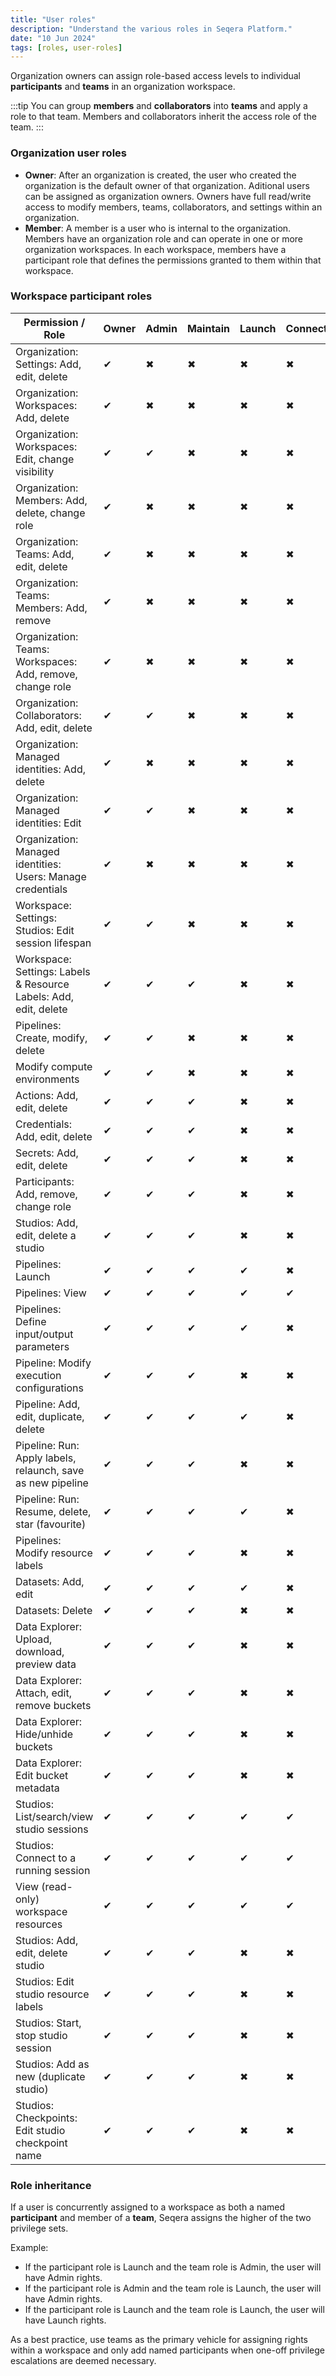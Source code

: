 ```yaml
---
title: "User roles"
description: "Understand the various roles in Seqera Platform."
date: "10 Jun 2024"
tags: [roles, user-roles]
---
```


Organization owners can assign role-based access levels to individual **participants** and **teams** in an organization workspace.

:::tip
You can group **members** and **collaborators** into **teams** and apply a role to that team. Members and collaborators inherit the access role of the team.
:::

### Organization user roles

- **Owner**: After an organization is created, the user who created the organization is the default owner of that organization. Aditional users can be assigned as organization owners. Owners have full read/write access to modify members, teams, collaborators, and settings within an organization.
- **Member**: A member is a user who is internal to the organization. Members have an organization role and can operate in one or more organization workspaces. In each workspace, members have a participant role that defines the permissions granted to them within that workspace.

### Workspace participant roles

| Permission / Role                          | Owner | Admin | Maintain | Launch | Connect | View |
|--------------------------------------------|-------|-------|----------|--------|---------|------|
| Organization: Settings: Add, edit, delete        | ✔     | ✖     | ✖       | ✖     | ✖      | ✖   |
| Organization: Workspaces: Add, delete        | ✔     | ✖     | ✖       | ✖     | ✖      | ✖   |
| Organization: Workspaces: Edit, change visibility        | ✔     | ✔     | ✖       | ✖     | ✖      | ✖   |
| Organization: Members: Add, delete, change role        | ✔     | ✖     | ✖       | ✖     | ✖      | ✖   |
| Organization: Teams: Add, edit, delete        | ✔     | ✖     | ✖       | ✖     | ✖      | ✖   |
| Organization: Teams: Members: Add, remove        | ✔     | ✖     | ✖       | ✖     | ✖      | ✖   |
| Organization: Teams: Workspaces: Add, remove, change role        | ✔     | ✖     | ✖       | ✖     | ✖      | ✖   |
| Organization: Collaborators: Add, edit, delete        | ✔     | ✔     | ✖       | ✖     | ✖      | ✖   |
| Organization: Managed identities: Add, delete        | ✔     | ✖     | ✖       | ✖     | ✖      | ✖   |
| Organization: Managed identities: Edit        | ✔     | ✔     | ✖       | ✖     | ✖      | ✖   |
| Organization: Managed identities: Users: Manage credentials        | ✔     | ✖     | ✖       | ✖     | ✖      | ✖   |
| Workspace: Settings: Studios: Edit session lifespan  | ✔     | ✔     | ✖       | ✖     | ✖      | ✖   |
| Workspace: Settings: Labels & Resource Labels: Add, edit, delete | ✔     | ✔     | ✔       | ✖     | ✖      | ✖   |
| Pipelines: Create, modify, delete          | ✔     | ✔     | ✖       | ✖     | ✖      | ✖   |
| Modify compute environments               | ✔     | ✔     | ✖       | ✖     | ✖      | ✖   |
| Actions: Add, edit, delete  | ✔     | ✔     | ✔       | ✖     | ✖      | ✖   |
| Credentials: Add, edit, delete  | ✔     | ✔     | ✔       | ✖     | ✖      | ✖   |
| Secrets: Add, edit, delete  | ✔     | ✔     | ✔       | ✖     | ✖      | ✖   |
| Participants: Add, remove, change role             | ✔     | ✔     | ✔       | ✖     | ✖      | ✖   |
| Studios: Add, edit, delete a studio    | ✔     | ✔     | ✔        | ✖     | ✖      | ✖   |
| Pipelines: Launch                          | ✔     | ✔     | ✔        | ✔      | ✖      | ✖   |
| Pipelines: View                         | ✔     | ✔     | ✔        | ✔      | ✔      | ✔   |
| Pipelines: Define input/output parameters   | ✔     | ✔     | ✔        | ✔      | ✖      | ✖   |
| Pipeline: Modify execution configurations  | ✔     | ✔     | ✔        | ✖     | ✖      | ✖   |
| Pipeline: Add, edit, duplicate, delete  | ✔     | ✔     | ✔        | ✔     | ✖      | ✖   |
| Pipeline: Run: Apply labels, relaunch, save as new pipeline  | ✔     | ✔     | ✔        | ✖     | ✖      | ✖   |
| Pipeline: Run: Resume, delete, star (favourite)  | ✔     | ✔     | ✔        | ✔     | ✖      | ✖   |
| Pipelines: Modify resource labels       | ✔     | ✔     | ✔        | ✖     | ✖      | ✖   |
| Datasets: Add, edit        | ✔     | ✔     | ✔        | ✔     | ✖      | ✖   |
| Datasets: Delete        | ✔     | ✔     | ✔        | ✖     | ✖      | ✖   |
| Data Explorer: Upload, download, preview data        | ✔     | ✔     | ✔        | ✖     | ✖      | ✖   |
| Data Explorer: Attach, edit, remove buckets                            | ✔     | ✔     | ✔        | ✖     | ✖      | ✖   |
| Data Explorer: Hide/unhide buckets                       | ✔     | ✔     | ✔        | ✖     | ✖      | ✖   |
| Data Explorer: Edit bucket metadata   | ✔     | ✔     | ✔        | ✖     | ✖      | ✖   |
| Studios: List/search/view studio sessions          | ✔     | ✔     | ✔        | ✔      | ✔       | ✔    |
| Studios: Connect to a running session       | ✔     | ✔     | ✔        | ✔      | ✔       | ✖   |
| View (read-only) workspace resources         | ✔     | ✔     | ✔        | ✔     | ✔       | ✔    |
| Studios: Add, edit, delete studio      | ✔     | ✔     | ✔       | ✖     | ✖      | ✖   |
| Studios: Edit studio resource labels                        | ✔     | ✔     | ✔        | ✖     | ✖      | ✖   |
| Studios: Start, stop studio session                        | ✔     | ✔     | ✔        | ✖     | ✖      | ✖   |
| Studios: Add as new (duplicate studio)                        | ✔     | ✔     | ✔        | ✖     | ✖      | ✖   |
| Studios: Checkpoints: Edit studio checkpoint name                        | ✔     | ✔     | ✔        | ✖     | ✖      | ✖   |

### Role inheritance

If a user is concurrently assigned to a workspace as both a named **participant** and member of a **team**, Seqera assigns the higher of the two privilege sets.

Example:

- If the participant role is Launch and the team role is Admin, the user will have Admin rights.
- If the participant role is Admin and the team role is Launch, the user will have Admin rights.
- If the participant role is Launch and the team role is Launch, the user will have Launch rights.

As a best practice, use teams as the primary vehicle for assigning rights within a workspace and only add named participants when one-off privilege escalations are deemed necessary.
